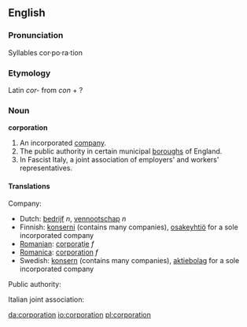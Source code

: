 {{wikipedia}}

==English==
===Pronunciation===
Syllables
cor·po·ra·tion

===Etymology===
Latin ''cor-'' from ''con'' + ?

===Noun===
'''corporation'''

#An incorporated [[company]].
#The public authority in certain municipal [[boroughs]] of England.
#In Fascist Italy, a joint association of employers' and workers' representatives.

====Translations====
Company:

*Dutch: [[bedrijf]] ''n'', [[vennootschap]] ''n''
*Finnish: [[konserni]] (contains many companies), [[osakeyhtiö]] for a sole incorporated company
*[[Romanian]]: [[corporaţie]] ''f''
*[[Romanica]]: [[corporation]] ''f''
*Swedish: [[konsern]] (contains many companies), [[aktiebolag]] for a sole incorporated company

Public authority:

Italian joint association:

[[da:corporation]]
[[io:corporation]]
[[pl:corporation]]